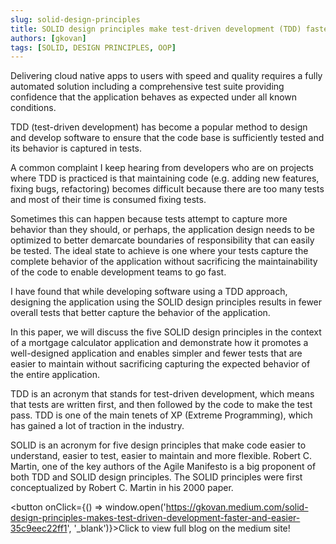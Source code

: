 ```yaml
---
slug: solid-design-principles
title: SOLID design principles make test-driven development (TDD) faster and easier
authors: [gkovan]
tags: [SOLID, DESIGN PRINCIPLES, OOP]
---
```


Delivering cloud native apps to users with speed and quality requires a fully automated solution including a comprehensive test suite providing confidence that the application behaves as expected under all known conditions.

TDD (test-driven development) has become a popular method to design and develop software to ensure that the code base is sufficiently tested and its behavior is captured in tests.

A common complaint I keep hearing from developers who are on projects where TDD is practiced is that maintaining code (e.g. adding new features, fixing bugs, refactoring) becomes difficult because there are too many tests and most of their time is consumed fixing tests.

Sometimes this can happen because tests attempt to capture more behavior than they should, or perhaps, the application design needs to be optimized to better demarcate boundaries of responsibility that can easily be tested.
The ideal state to achieve is one where your tests capture the complete behavior of the application without sacrificing the maintainability of the code to enable development teams to go fast.

I have found that while developing software using a TDD approach, designing the application using the SOLID design principles results in fewer overall tests that better capture the behavior of the application.

In this paper, we will discuss the five SOLID design principles in the context of a mortgage calculator application and demonstrate how it promotes a well-designed application and enables simpler and fewer tests that are easier to maintain without sacrificing capturing the expected behavior of the entire application.

TDD is an acronym that stands for test-driven development, which means that tests are written first, and then followed by the code to make the test pass.
TDD is one of the main tenets of XP (Extreme Programming), which has gained a lot of traction in the industry.

SOLID is an acronym for five design principles that make code easier to understand, easier to test, easier to maintain and more flexible. Robert C. Martin, one of the key authors of the Agile Manifesto is a big proponent of both TDD and SOLID design principles. The SOLID principles were first conceptualized by Robert C. Martin in his 2000 paper.


<button onClick={() => window.open('https://gkovan.medium.com/solid-design-principles-makes-test-driven-development-faster-and-easier-35c9eec22ff1', '_blank')}>Click to view full blog on the medium site!</button>
